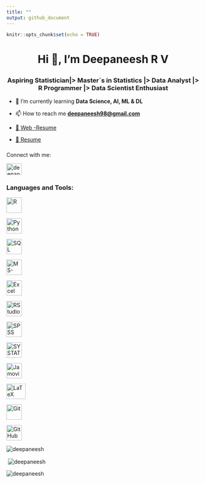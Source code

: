 ```yaml
---
title: ""
output: github_document
---
```


```r
knitr::opts_chunk$set(echo = TRUE)
```

<h1 align="center">

Hi 👋, I'm Deepaneesh R V

</h1>

<h3 align="center">

Aspiring Statistician|> Master`s in Statistics |> Data Analyst |> R Programmer |> Data Scientist Enthusiast

</h3>

-   🌱 I’m currently learning **Data Science, AI, ML & DL**

-   📫 How to reach me [**deepaneesh98\@gmail.com**](mailto:deepaneesh98@gmail.com){.email}

-   [📄 Web -Resume](https://deepaneesh.github.io/Web-Resume/)

-   [📄 Resume ](https://github.com/Deepaneesh/Resume_Creation_By_LaTeX/blob/main/resume%20code.pdf)
<h3 align="left">

Connect with me:

</h3>

<p align="left">

<a href="https://linkedin.com/in/deepaneesh r v" target="blank"><img src="https://raw.githubusercontent.com/rahuldkjain/github-profile-readme-generator/master/src/images/icons/Social/linked-in-alt.svg" alt="deepaneesh r v" align="center" height="30" width="40"/></a>

</p>

<h3 align="left">

Languages and Tools:

</h3>

<p align="left">

<a href="https://www.r-project.org/" target="_blank" rel="noreferrer">
  <img src="https://www.r-project.org/logo/Rlogo.png" alt="R" width="40" height="40"/>
</a>

<a href="https://www.python.org/" target="_blank" rel="noreferrer">
  <img src="https://raw.githubusercontent.com/devicons/devicon/master/icons/python/python-original.svg" alt="Python" width="40" height="40"/>
</a>

<a href="https://www.mysql.com/" target="_blank" rel="noreferrer">
  <img src="https://raw.githubusercontent.com/devicons/devicon/master/icons/mysql/mysql-original-wordmark.svg" alt="SQL" width="40" height="40"/>
</a>

<a href="https://www.microsoft.com/microsoft-365" target="_blank" rel="noreferrer">
  <img src="https://cdn.worldvectorlogo.com/logos/microsoft-office-2013.svg" alt="MS-Office" width="40" height="40"/>
</a>

<a href="https://www.microsoft.com/microsoft-365/excel" target="_blank" rel="noreferrer">
  <img src="https://cdn.worldvectorlogo.com/logos/microsoft-excel-2013.svg" alt="Excel" width="40" height="40"/>
</a>

<a href="https://posit.co/download/rstudio-desktop/" target="_blank" rel="noreferrer">
  <img src="./image/Rstudio img.png" alt="RStudio" width="40" height="40"/>
</a>

<a href="https://www.ibm.com/products/spss-statistics" target="_blank" rel="noreferrer">
  <img src="./image/SPSS logo.jpg" alt="SPSS" width="40" height="40"/>
</a>

<a href="https://systatsoftware.com/" target="_blank" rel="noreferrer">
  <img src="./image/Systat logo.png" alt="SYSTAT" width="40" height="40"/>
</a>

<a href="https://www.jamovi.org/" target="_blank" rel="noreferrer">
  <img src="./image/Jamovi.jpeg" alt="Jamovi" width="40" height="40"/>
</a>

<a href="https://www.latex-project.org/" target="_blank" rel="noreferrer">
  <img src="./image/Latex logo.jpeg" alt="LaTeX" width="50" height="40"/>
</a>

<a href="https://git-scm.com/" target="_blank" rel="noreferrer">
  <img src="https://www.vectorlogo.zone/logos/git-scm/git-scm-icon.svg" alt="Git" width="40" height="40"/>
</a>

<a href="https://github.com/" target="_blank" rel="noreferrer">
  <img src="https://cdn.jsdelivr.net/gh/devicons/devicon/icons/github/github-original.svg" alt="GitHub" width="40" height="40"/>
</a>

</p>

<p><img src="https://github-readme-stats.vercel.app/api/top-langs?username=deepaneesh&amp;show_icons=true&amp;locale=en&amp;layout=compact" alt="deepaneesh" align="center"/></p>

<p> <img src="https://github-readme-stats.vercel.app/api?username=deepaneesh&amp;show_icons=true&amp;locale=en" alt="deepaneesh" align="center"/></p>

<p><img src="https://github-readme-streak-stats.herokuapp.com/?user=deepaneesh&amp;" alt="deepaneesh" align="center"/></p>
